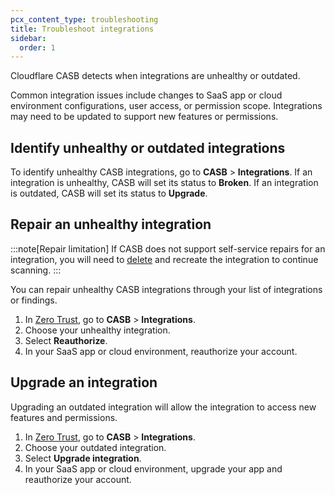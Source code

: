 ```yaml
---
pcx_content_type: troubleshooting
title: Troubleshoot integrations
sidebar:
  order: 1
---
```


Cloudflare CASB detects when integrations are unhealthy or outdated.

Common integration issues include changes to SaaS app or cloud environment configurations, user access, or permission scope. Integrations may need to be updated to support new features or permissions.

## Identify unhealthy or outdated integrations

To identify unhealthy CASB integrations, go to **CASB** > **Integrations**. If an integration is unhealthy, CASB will set its status to **Broken**. If an integration is outdated, CASB will set its status to **Upgrade**.

## Repair an unhealthy integration

:::note[Repair limitation]
If CASB does not support self-service repairs for an integration, you will need to [delete](/cloudflare-one/applications/casb/#delete-an-integration) and recreate the integration to continue scanning.
:::

You can repair unhealthy CASB integrations through your list of integrations or findings.

1. In [Zero Trust](https://one.dash.cloudflare.com/), go to **CASB** > **Integrations**.
2. Choose your unhealthy integration.
3. Select **Reauthorize**.
4. In your SaaS app or cloud environment, reauthorize your account.

## Upgrade an integration

Upgrading an outdated integration will allow the integration to access new features and permissions.

1. In [Zero Trust](https://one.dash.cloudflare.com/), go to **CASB** > **Integrations**.
2. Choose your outdated integration.
3. Select **Upgrade integration**.
4. In your SaaS app or cloud environment, upgrade your app and reauthorize your account.
